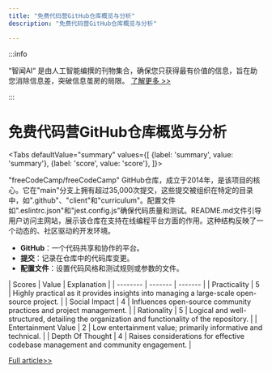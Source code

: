 ```yaml
---
title: "免费代码营GitHub仓库概览与分析"
description: "免费代码营GitHub仓库概览与分析"

---
```



:::info

“智闻AI“ 是由人工智能编撰的刊物集合，确保您只获得最有价值的信息，旨在助您消除信息差，突破信息茧房的局限。  [了解更多 >>](/)

:::

# 免费代码营GitHub仓库概览与分析


<Tabs
	defaultValue="summary"
	values={[
	{label: 'summary', value: 'summary'},
	{label: 'score', value: 'score'},
]}>
<TabItem value="summary">


"freeCodeCamp/freeCodeCamp" GitHub仓库，成立于2014年，是该项目的核心。它在"main"分支上拥有超过35,000次提交，这些提交被组织在特定的目录中，如".github"、"client"和"curriculum"。配置文件如".eslintrc.json"和"jest.config.js"确保代码质量和测试。README.md文件引导用户访问主网站，展示该仓库在支持在线编程平台方面的作用。这种结构反映了一个动态的、社区驱动的开发环境。

* **GitHub**：一个代码共享和协作的平台。
* **提交**：记录在仓库中的代码库变更。
* **配置文件**：设置代码风格和测试规则或参数的文件。
</TabItem>
<TabItem value="score">
	| Scores     | Value   | Explanation |
	| -------- | ------- | ------- |
	| Practicality  | 5    | Highly practical as it provides insights into managing a large-scale open-source project.    |
	| Social Impact | 4     | Influences open-source community practices and project management.    |
	| Rationality    | 5    | Logical and well-structured, detailing the organization and functionality of the repository.    |
	| Entertainment Value    | 2    | Low entertainment value; primarily informative and technical.    |
	| Depth Of Thought    | 4    | Raises considerations for effective codebase management and community engagement.    |
</TabItem>
</Tabs>

[Full article>>](https://github.com/freeCodeCamp/freeCodeCamp)
